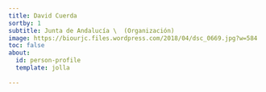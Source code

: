 ```yaml
---
title: David Cuerda
sortby: 1
subtitle: Junta de Andalucía \  (Organización)
image: https://biourjc.files.wordpress.com/2018/04/dsc_0669.jpg?w=584
toc: false
about:
  id: person-profile
  template: jolla
 
---
```


:::{#person-profile}
:::




